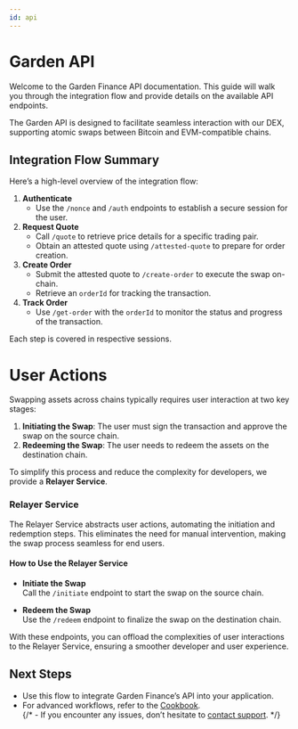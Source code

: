 ```yaml
---
id: api
---
```


# Garden API

Welcome to the Garden Finance API documentation. This guide will walk you through the integration flow and provide details on the available API endpoints.

The Garden API is designed to facilitate seamless interaction with our DEX, supporting atomic swaps between Bitcoin and EVM-compatible chains.

## Integration Flow Summary

Here’s a high-level overview of the integration flow:

1. **Authenticate**
    - Use the `/nonce` and `/auth` endpoints to establish a secure session for the user.
2. **Request Quote**
    - Call `/quote` to retrieve price details for a specific trading pair.
    - Obtain an attested quote using `/attested-quote` to prepare for order creation.
3. **Create Order**
    - Submit the attested quote to `/create-order` to execute the swap on-chain.
    - Retrieve an `orderId` for tracking the transaction.
4. **Track Order**
    - Use `/get-order` with the `orderId` to monitor the status and progress of the transaction.

Each step is covered in respective sessions.

# User Actions

Swapping assets across chains typically requires user interaction at two key stages:  

1. **Initiating the Swap**: The user must sign the transaction and approve the swap on the source chain.  
2. **Redeeming the Swap**: The user needs to redeem the assets on the destination chain.  

To simplify this process and reduce the complexity for developers, we provide a **Relayer Service**.  

### Relayer Service  
The Relayer Service abstracts user actions, automating the initiation and redemption steps. This eliminates the need for manual intervention, making the swap process seamless for end users.  

#### How to Use the Relayer Service  

- **Initiate the Swap**  
  Call the `/initiate` endpoint to start the swap on the source chain.  

- **Redeem the Swap**  
  Use the `/redeem` endpoint to finalize the swap on the destination chain.  

With these endpoints, you can offload the complexities of user interactions to the Relayer Service, ensuring a smoother developer and user experience.

## Next Steps

- Use this flow to integrate Garden Finance’s API into your application.  
- For advanced workflows, refer to the [Cookbook](../cookbook/Cookbook.md).  
{/* - If you encounter any issues, don’t hesitate to [contact support](support.md). */}